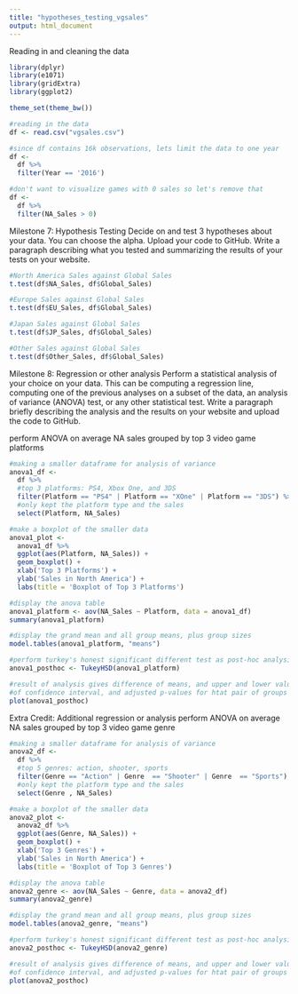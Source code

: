 ---
title: "hypotheses_testing_vgsales"
output: html_document
---
Reading in and cleaning the data
```{r, include=FALSE}
library(dplyr)
library(e1071)
library(gridExtra)
library(ggplot2)

theme_set(theme_bw())

#reading in the data
df <- read.csv("vgsales.csv")

#since df contains 16k observations, lets limit the data to one year
df <- 
  df %>%
  filter(Year == '2016')

#don't want to visualize games with 0 sales so let's remove that
df <-
  df %>% 
  filter(NA_Sales > 0) 
``` 

Milestone 7: Hypothesis Testing
Decide on and test 3 hypotheses about your data.  You can choose the alpha.  Upload your code to GitHub.  Write a paragraph describing what you tested and summarizing the results of your tests on your website.


```{r}
#North America Sales against Global Sales
t.test(df$NA_Sales, df$Global_Sales)

#Europe Sales against Global Sales
t.test(df$EU_Sales, df$Global_Sales)

#Japan Sales against Global Sales
t.test(df$JP_Sales, df$Global_Sales)

#Other Sales against Global Sales
t.test(df$Other_Sales, df$Global_Sales)

```

Milestone 8: Regression or other analysis
Perform a statistical analysis of your choice on your data.  This can be computing a regression line, computing one of the previous analyses on a subset of the data, an analysis of variance (ANOVA) test, or any other statistical test.  Write a paragraph briefly describing the analysis and the results on your website and upload the code to GitHub.

perform ANOVA on average NA sales grouped by top 3 video game platforms
```{r}

#making a smaller dataframe for analysis of variance
anova1_df <- 
  df %>% 
  #top 3 platforms: PS4, Xbox One, and 3DS
  filter(Platform == "PS4" | Platform == "XOne" | Platform == "3DS") %>%
  #only kept the platform type and the sales
  select(Platform, NA_Sales)

#make a boxplot of the smaller data
anova1_plot <- 
  anova1_df %>%
  ggplot(aes(Platform, NA_Sales)) + 
  geom_boxplot() +
  xlab('Top 3 Platforms') +
  ylab('Sales in North America') +
  labs(title = 'Boxplot of Top 3 Platforms')

#display the anova table
anova1_platform <- aov(NA_Sales ~ Platform, data = anova1_df)
summary(anova1_platform)

#display the grand mean and all group means, plus group sizes
model.tables(anova1_platform, "means")

#perform turkey's honest significant different test as post-hoc analysis
anova1_posthoc <- TukeyHSD(anova1_platform)

#result of analysis gives difference of means, and upper and lower values
#of confidence interval, and adjusted p-values for htat pair of groups
plot(anova1_posthoc)

```

Extra Credit: Additional regression or analysis
perform ANOVA on average NA sales grouped by top 3 video game genre

```{r}

#making a smaller dataframe for analysis of variance
anova2_df <- 
  df %>% 
  #top 5 genres: action, shooter, sports
  filter(Genre == "Action" | Genre  == "Shooter" | Genre  == "Sports") %>%
  #only kept the platform type and the sales
  select(Genre , NA_Sales)

#make a boxplot of the smaller data
anova2_plot <- 
  anova2_df %>%
  ggplot(aes(Genre, NA_Sales)) + 
  geom_boxplot() +
  xlab('Top 3 Genres') +
  ylab('Sales in North America') +
  labs(title = 'Boxplot of Top 3 Genres')

#display the anova table
anova2_genre <- aov(NA_Sales ~ Genre, data = anova2_df)
summary(anova2_genre)

#display the grand mean and all group means, plus group sizes
model.tables(anova2_genre, "means")

#perform turkey's honest significant different test as post-hoc analysis
anova2_posthoc <- TukeyHSD(anova2_genre)

#result of analysis gives difference of means, and upper and lower values
#of confidence interval, and adjusted p-values for htat pair of groups
plot(anova2_posthoc)
```